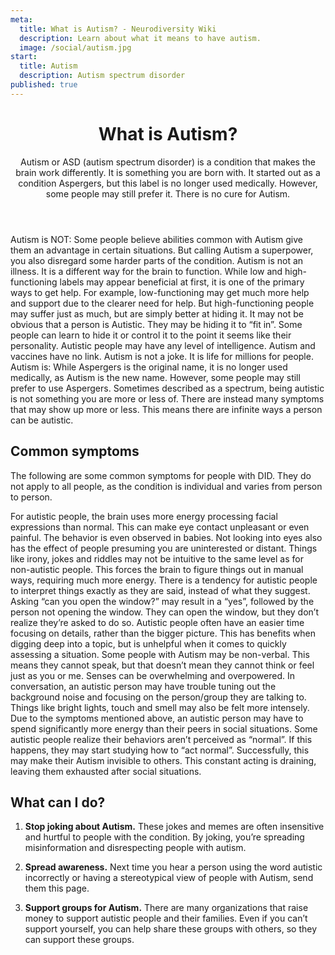 ```yaml
---
meta:
  title: What is Autism? - Neurodiversity Wiki
  description: Learn about what it means to have autism.
  image: /social/autism.jpg
start:
  title: Autism
  description: Autism spectrum disorder
published: true
---
```


<PreviewBanner googleDocUrl="https://docs.google.com/document/d/1yJMCWHzZXe9xkp2n3bPXxCt9cd5WygM9AFT-P5r56qU/edit?usp=sharing" />

<Header>

# What is Autism?

Autism or ASD (autism spectrum disorder) is a condition that makes the brain work differently. It is something you are born with. It started out as a condition Aspergers, but this label is no longer used medically. However, some people may still prefer it. There is no cure for Autism.

</Header>

<Box>
<div>
<IconHeading url="/icons/cross.svg" alt="Cross icon">Autism is NOT:</IconHeading>

<Definition>
  <DefinitionItem summary="Simply a superpower">
    Some people believe abilities common with Autism give them an advantage in
    certain situations. But calling Autism a superpower, you also disregard some
    harder parts of the condition.
  </DefinitionItem>
  <DefinitionItem summary="An illness">
    Autism is not an illness. It is a different way for the brain to function.
  </DefinitionItem>
  <DefinitionItem summary="Low and high-functioning">
    While low and high-functioning labels may appear beneficial at first, it is
    one of the primary ways to get help. For example, low-functioning may get
    much more help and support due to the clearer need for help. But
    high-functioning people may suffer just as much, but are simply better at
    hiding it.
  </DefinitionItem>
  <DefinitionItem summary="Always visible">
    It may not be obvious that a person is Autistic. They may be hiding it to
    “fit in”. Some people can learn to hide it or control it to the point it
    seems like their personality.
  </DefinitionItem>
  <DefinitionItem summary="Indicative of intelligence">
    Autistic people may have any level of intelligence.
  </DefinitionItem>
  <DefinitionItem summary="Caused by vaccines">
    Autism and vaccines have no link.
  </DefinitionItem>
  <DefinitionItem summary="Something to joke about">
    Autism is not a joke. It is life for millions for people.
  </DefinitionItem>
</Definition>

</div>

<div>
<IconHeading url="/icons/check.svg" alt="Check icon">Autism is:</IconHeading>

<Definition>
  <DefinitionItem summary="Another name for Aspergers">
    While Aspergers is the original name, it is no longer used medically, as Autism is the new name. However, some people may still prefer to use Aspergers.
  </DefinitionItem>
  <DefinitionItem summary="Different for everyone">
    Sometimes described as a spectrum, being autistic is not something you are more or less of. There are instead many symptoms that may show up more or less. This means there are infinite ways a person can be autistic.
  </DefinitionItem>
</Definition>
</div>

</Box>

<Section>

## Common symptoms

The following are some common symptoms for people with DID. They do not apply to all people, as the condition is individual and varies from person to person.

<Definition>
  <DefinitionItem summary="Eye contact is unpleasant">
    For autistic people, the brain uses more energy processing facial
    expressions than normal. This can make eye contact unpleasant or even
    painful. The behavior is even observed in babies. Not looking into eyes also
    has the effect of people presuming you are uninterested or distant.
  </DefinitionItem>
  <DefinitionItem summary="Social signals are not intuitive">
    Things like irony, jokes and riddles may not be intuitive to the same level
    as for non-autistic people. This forces the brain to figure things out in
    manual ways, requiring much more energy.
  </DefinitionItem>
  <DefinitionItem summary="Things are interpreted literally">
    There is a tendency for autistic people to interpret things exactly as they
    are said, instead of what they suggest. Asking “can you open the window?”
    may result in a “yes”, followed by the person not opening the window. They
    can open the window, but they don’t realize they’re asked to do so.
  </DefinitionItem>
  <DefinitionItem summary="Recognizing details rather than the whole picture">
    Autistic people often have an easier time focusing on details, rather than
    the bigger picture. This has benefits when digging deep into a topic, but is
    unhelpful when it comes to quickly assessing a situation.
  </DefinitionItem>
  <DefinitionItem summary="Non-verbal">
    Some people with Autism may be non-verbal. This means they cannot speak, but
    that doesn’t mean they cannot think or feel just as you or me.
  </DefinitionItem>
  <DefinitionItem summary="Hypersensitivity">
    Senses can be overwhelming and overpowered. In conversation, an autistic
    person may have trouble tuning out the background noise and focusing on the
    person/group they are talking to. Things like bright lights, touch and smell
    may also be felt more intensely.
  </DefinitionItem>
  <DefinitionItem summary="Social situations are draining">
    Due to the symptoms mentioned above, an autistic person may have to spend
    significantly more energy than their peers in social situations.
  </DefinitionItem>
  <DefinitionItem summary="Masking">
    Some autistic people realize their behaviors aren’t perceived as “normal”.
    If this happens, they may start studying how to “act normal”. Successfully,
    this may make their Autism invisible to others. This constant acting is
    draining, leaving them exhausted after social situations.
  </DefinitionItem>
</Definition>

</Section>

<Section>

## What can I do?

1. **Stop joking about Autism.** These jokes and memes are often insensitive and hurtful to people with the condition. By joking, you’re spreading misinformation and disrespecting people with autism.

1. **Spread awareness.** Next time you hear a person using the word autistic incorrectly or having a stereotypical view of people with Autism, send them this page.

1. **Support groups for Autism.** There are many organizations that raise money to support autistic people and their families. Even if you can’t support yourself, you can help share these groups with others, so they can support these groups.

</Section>

